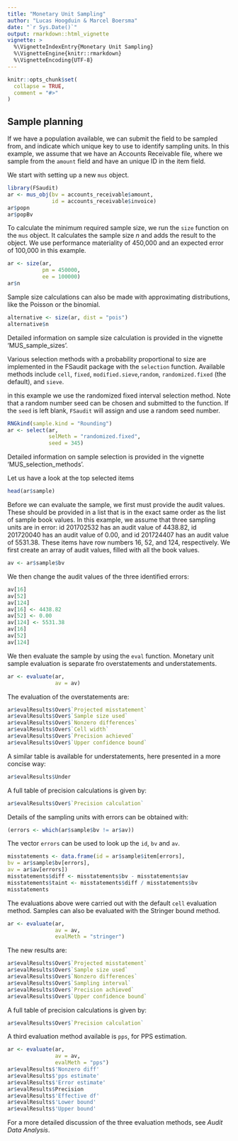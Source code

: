 ```yaml
---
title: "Monetary Unit Sampling"
author: "Lucas Hoogduin & Marcel Boersma"
date: "`r Sys.Date()`"
output: rmarkdown::html_vignette
vignette: >
  %\VignetteIndexEntry{Monetary Unit Sampling}
  %\VignetteEngine{knitr::rmarkdown}
  %\VignetteEncoding{UTF-8}
---
```


```r
knitr::opts_chunk$set(
  collapse = TRUE,
  comment = "#>"
)
```

## Sample planning

If we have a population available, we can submit the field to be sampled from, and indicate which unique key to use to identify sampling units. In this example, we assume that we have an Accounts Receivable file, where we sample from the `amount` field and have an unique ID in the item field.

We start with setting up a new `mus` object.

```r
library(FSaudit)
ar <- mus_obj(bv = accounts_receivable$amount,
              id = accounts_receivable$invoice)
ar$popn
ar$popBv
```
To calculate the minimum required sample size, we run the `size` function on the `mus` object. It calculates the sample size $n$ and adds the result to the object. We use performance materiality of 450,000 and an expected error of 100,000 in this example.
```r
ar <- size(ar, 
           pm = 450000,
           ee = 100000)
ar$n
```
Sample size calculations can also be made with approximating distributions, like the Poisson or the binomial.
```r
alternative <- size(ar, dist = "pois")
alternative$n
```
Detailed information on sample size calculation is provided in the vignette 'MUS_sample_sizes'.

Various selection methods with a probability proportional to size are implemented in the FSaudit package with the `selection` function. Available methods include `cell`, `fixed`, `modified.sieve`,`random`, `randomized.fixed` (the default), and `sieve`.

in this example we use the randomized fixed interval selection method. Note that a random number seed can be chosen and submitted to the function. If the `seed` is left blank, `FSaudit` will assign and use a random seed number.

```r
RNGkind(sample.kind = "Rounding")
ar <- select(ar,
             selMeth = "randomized.fixed",
             seed = 345)
```
Detailed information on sample selection is provided in the vignette 'MUS_selection_methods'.

Let us have a look at the top selected items
```r
head(ar$sample)
```
Before we can evaluate the sample, we first must provide the audit values. These should be provided in a list that is in the exact same order as the list of sample book values. In this example, we assume that three sampling units are in error: id 201702532 has an audit value of 4438.82, id 201720040 has an audit value of 0.00, and id 201724407 has an audit value of 5531.38. These items have row numbers 16, 52, and 124, respectively.
We first create an array of audit values, filled with all the book values.
```r
av <- ar$sample$bv
```
We then change the audit values of the three identified errors:
```r
av[16]
av[52]
av[124]
av[16] <- 4438.82
av[52] <- 0.00
av[124] <- 5531.38
av[16]
av[52]
av[124]
```

We then evaluate the sample by using the `eval` function. Monetary unit sample evaluation is separate fro overstatements and understatements.
```r
ar <- evaluate(ar,
               av = av)
```

The evaluation of the overstatements are:
```r
ar$evalResults$Over$`Projected misstatement`
ar$evalResults$Over$`Sample size used`
ar$evalResults$Over$`Nonzero differences`
ar$evalResults$Over$`Cell width`
ar$evalResults$Over$`Precision achieved`
ar$evalResults$Over$`Upper confidence bound`
```
A similar table is available for understatements, here presented in a more concise way:
```r
ar$evalResults$Under
```
A full table of precision calculations is given by:
```r
ar$evalResults$Over$`Precision calculation`
```
Details of the sampling units with errors can be obtained with:
```r
(errors <- which(ar$sample$bv != ar$av))
```
The vector `errors` can be used to look up the `id`, `bv` and `av`.
```r
misstatements <- data.frame(id = ar$sample$item[errors],
bv = ar$sample$bv[errors],
av = ar$av[errors])
misstatements$diff <- misstatements$bv - misstatements$av
misstatements$taint <- misstatements$diff / misstatements$bv
misstatements
```
The evaluations above were carried out with the default `cell` evaluation method. Samples can also be evaluated with the Stringer bound method.
```r
ar <- evaluate(ar, 
               av = av,
               evalMeth = "stringer")
```
The new results are:
```r
ar$evalResults$Over$`Projected misstatement`
ar$evalResults$Over$`Sample size used`
ar$evalResults$Over$`Nonzero differences`
ar$evalResults$Over$`Sampling interval`
ar$evalResults$Over$`Precision achieved`
ar$evalResults$Over$`Upper confidence bound`
```
A full table of precision calculations is given by:
```r
ar$evalResults$Over$`Precision calculation`
```
A third evaluation method available is `pps`, for PPS estimation.
```r
ar <- evaluate(ar,
               av = av,
               evalMeth = "pps")
ar$evalResults$'Nonzero diff'
ar$evalResults$'pps estimate'
ar$evalResults$'Error estimate'
ar$evalResults$Precision
ar$evalResults$'Effective df'
ar$evalResults$'Lower bound'
ar$evalResults$'Upper bound'
```
For a more detailed discussion of the three evaluation methods, see *Audit Data Analysis*.
